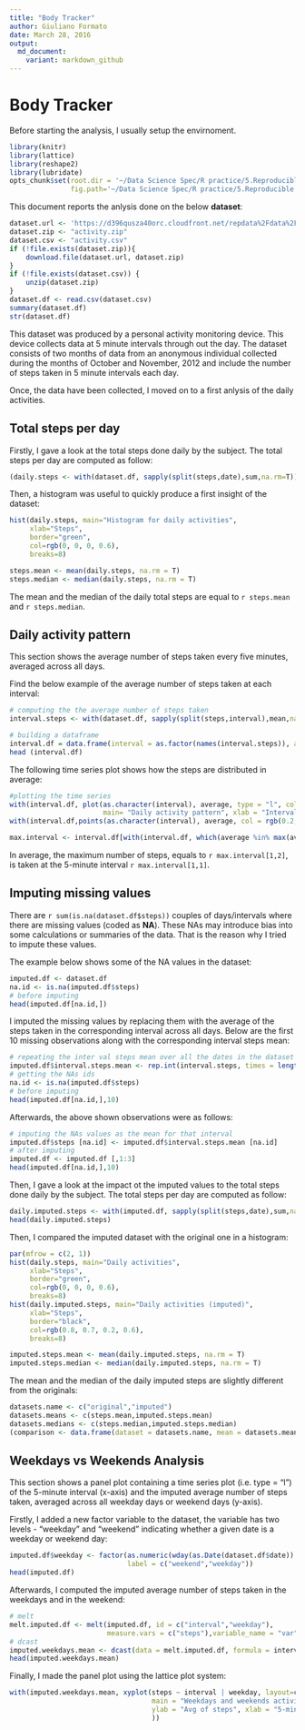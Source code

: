 ---
title: "Body Tracker"
author: Giuliano Formato
date: March 28, 2016
output:
  md_document:
    variant: markdown_github
---

# Body Tracker


Before starting the analysis, I usually setup the envirnoment.
```{r setupEnv}
library(knitr)
library(lattice)
library(reshape2)
library(lubridate)
opts_chunk$set(root.dir = '~/Data Science Spec/R practice/5.Reproducible Reserch/AssignmentWeek1/',
               fig.path='~/Data Science Spec/R practice/5.Reproducible Reserch/AssignmentWeek1/figure/')
```


This document reports the anlysis done on the below **dataset**:


```{r dataIngestion}
dataset.url <- 'https://d396qusza40orc.cloudfront.net/repdata%2Fdata%2Factivity.zip'
dataset.zip <- "activity.zip"
dataset.csv <- "activity.csv"
if (!file.exists(dataset.zip)){
    download.file(dataset.url, dataset.zip)
}  
if (!file.exists(dataset.csv)) { 
    unzip(dataset.zip) 
}
dataset.df <- read.csv(dataset.csv)
summary(dataset.df)
str(dataset.df)
```

This dataset was produced by a personal activity monitoring device. This device collects data at 5 minute intervals through out the day. The dataset consists of two months of data from an anonymous individual collected during the months of October and November, 2012 and include the number of steps taken in 5 minute intervals each day.

Once, the data have been collected, I moved on to a first anlysis of the daily activities.

## Total steps per day

Firstly, I gave a look at the total steps done daily by the subject. The total steps per day are computed as follow:
```{r sumPerDay}
(daily.steps <- with(dataset.df, sapply(split(steps,date),sum,na.rm=T)))
```

Then, a histogram was useful to quickly produce a first insight of the dataset:
```{r HistPerDay}
hist(daily.steps, main="Histogram for daily activities", 
     xlab="Steps", 
     border="green", 
     col=rgb(0, 0, 0, 0.6),
     breaks=8)
```

```{r DailyMeanMedian}
steps.mean <- mean(daily.steps, na.rm = T)
steps.median <- median(daily.steps, na.rm = T)
```

The mean and the median of the daily total steps are equal to `r steps.mean` and `r steps.median`.

## Daily activity pattern

This section shows the average number of steps taken every five minutes, averaged across all days.

Find the below example of the average number of steps taken at each interval:
```{r activityPattern}

# computing the the average number of steps taken 
interval.steps <- with(dataset.df, sapply(split(steps,interval),mean,na.rm=T))

# building a dataframe
interval.df = data.frame(interval = as.factor(names(interval.steps)), average= as.numeric(interval.steps))
head (interval.df)
```


The following time series plot shows how the steps are distributed in average:


```{r plotting}
#plotting the time series
with(interval.df, plot(as.character(interval), average, type = "l", col = rgb(0.2, 0.4, 0.5, 0.6),  
                       main= "Daily activity pattern", xlab = "Interval", ylab = "Average across all days"))
with(interval.df,points(as.character(interval), average, col = rgb(0.2, 0.7, 0.5, 0.15), pch = 1))
```

```{r maxInterval}
max.interval <- interval.df[with(interval.df, which(average %in% max(average))),]
```
In average, the maximum number of steps, equals to `r max.interval[1,2]`, is taken at the 5-minute interval `r max.interval[1,1]`.

## Imputing missing values

There are `r sum(is.na(dataset.df$steps))` couples of days/intervals where there are missing values (coded as **NA**). These NAs may introduce bias into some calculations or summaries of the data. That is the reason why I tried to impute these values.

The example below shows some of the NA values in the dataset:
```{r NAs}
imputed.df <- dataset.df
na.id <- is.na(imputed.df$steps)
# before imputing
head(imputed.df[na.id,])
```

I imputed the missing values by replacing them with the average of the steps taken in the corresponding interval across all days. Below are the first 10 missing observations along with the corresponding interval steps mean:
```{r replicatingMeans}
# repeating the inter val steps mean over all the dates in the dataset
imputed.df$interval.steps.mean <- rep.int(interval.steps, times = length(unique(dataset.df$date)))
# getting the NAs ids                                          
na.id <- is.na(imputed.df$steps)
# before imputing
head(imputed.df[na.id,],10)
```

Afterwards, the above shown observations were as follows: 
```{r imputingNA}
# imputing the NAs values as the mean for that interval
imputed.df$steps [na.id] <- imputed.df$interval.steps.mean [na.id]
# after imputing
imputed.df <- imputed.df [,1:3] 
head(imputed.df[na.id,],10)
```

Then, I gave a look at the impact ot the imputed values to the total steps done daily by the subject. The total steps per day are computed as follow:
```{r imputedSumPerDay}
daily.imputed.steps <- with(imputed.df, sapply(split(steps,date),sum,na.rm=T))
head(daily.imputed.steps)
```

Then, I compared the imputed dataset with the original one in a histogram:

```{r imputedHistPerDay, fig.height=10 }
par(mfrow = c(2, 1))
hist(daily.steps, main="Daily activities", 
     xlab="Steps", 
     border="green", 
     col=rgb(0, 0, 0, 0.6),
     breaks=8)
hist(daily.imputed.steps, main="Daily activities (imputed)", 
     xlab="Steps", 
     border="black", 
     col=rgb(0.8, 0.7, 0.2, 0.6),
     breaks=8)
```

```{r imputedDailyMeanMedian}
imputed.steps.mean <- mean(daily.imputed.steps, na.rm = T)
imputed.steps.median <- median(daily.imputed.steps, na.rm = T)
```

The mean and the median of the daily imputed steps are slightly different from the originals:  
```{r meanMedianComparison}
datasets.name <- c("original","imputed")
datasets.means <- c(steps.mean,imputed.steps.mean)
datasets.medians <- c(steps.median,imputed.steps.median)
(comparison <- data.frame(dataset = datasets.name, mean = datasets.means, median = datasets.medians))
```

## Weekdays vs Weekends Analysis

This section shows a panel plot containing a time series plot (i.e. type = "l") of the 5-minute interval (x-axis) and the imputed average number of steps taken, averaged across all weekday days or weekend days (y-axis).

Firstly, I added a new factor variable to the dataset, the variable has two levels - "weekday" and "weekend" indicating whether a given date is a weekday or weekend day:
```{r weekdaysVariable}
imputed.df$weekday <- factor(as.numeric(wday(as.Date(dataset.df$date)) %in% 2:6), 
                             label = c("weekend","weekday"))
head(imputed.df)
```

Afterwards, I computed the imputed average number of steps taken in the weekdays and in the weekend:
```{r weekdaysMean}
# melt
melt.imputed.df <- melt(imputed.df, id = c("interval","weekday"),
                        measure.vars = c("steps"),variable_name = "var")
# dcast
imputed.weekdays.mean <- dcast(data = melt.imputed.df, formula = interval + weekday ~ variable, mean)
head(imputed.weekdays.mean)
```


Finally, I made the panel plot using the lattice plot system:
```{r weekdaysPlot}

with(imputed.weekdays.mean, xyplot(steps ~ interval | weekday, layout=c(1,2), type = "l", pch=20,
                                   main = "Weekdays and weekends activity pattern", 
                                   ylab = "Avg of steps", xlab = "5-minute interval"
                                   ))
```



